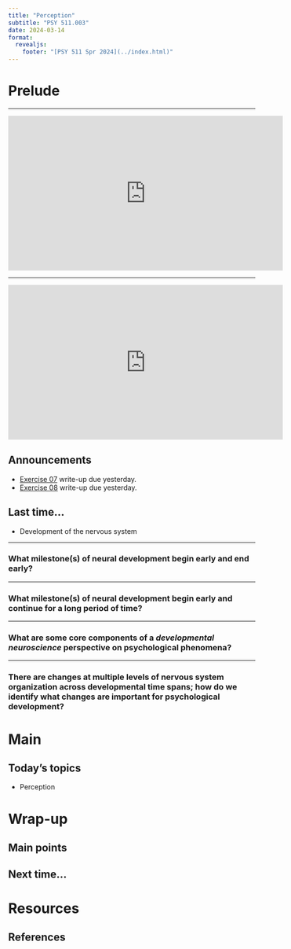 ```yaml
---
title: "Perception"
subtitle: "PSY 511.003"
date: 2024-03-14
format: 
  revealjs:
    footer: "[PSY 511 Spr 2024](../index.html)"
---
```


# Prelude

---

<!-- I can see clearly now Jimmy Cliff -->

<iframe width="560" height="315" src="https://www.youtube.com/embed/MrHxhQPOO2c" title="YouTube video player" frameborder="0" allow="accelerometer; autoplay; clipboard-write; encrypted-media; gyroscope; picture-in-picture" allowfullscreen></iframe>

---

<!-- See me, feel me, touch me, hear me from Tommy -->

<iframe width="560" height="315" src="https://www.youtube.com/embed/VpGHXPoJXk8" frameborder="0" allow="accelerometer; autoplay; encrypted-media; gyroscope; picture-in-picture" allowfullscreen></iframe>

## Announcements

- [[Exercise 07](../exercises/ex07-evo-devo.qmd) write-up due yesterday.]{.orange_due}
- [[Exercise 08](../exercises/ex08-devo.qmd) write-up due yesterday.]{.orange_due}

## Last time...

- Development of the nervous system

---

### What milestone(s) of neural development begin early and end early?

---

### What milestone(s) of neural development begin early and continue for a long period of time?

---

### What are some core components of a *developmental neuroscience* perspective on psychological phenomena?

---

### There are changes at multiple levels of nervous system organization across developmental time spans; how do we identify what changes are important for psychological development?

# Main

## Today's topics

- Perception

# Wrap-up

## Main points

## Next time...

# Resources

## References
